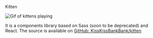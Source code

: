 
<Meta title="Documentation/Introduction" />

<TitleWithStroke>
  Kitten
</TitleWithStroke>

![Gif of kittens playing](https://camo.githubusercontent.com/4aa161b6a86a0521167f9bf5734124714373014bf665665d01c01e84f3c7272d/687474703a2f2f692e696d6775722e636f6d2f456247686644482e676966)

<Title tag="p" modifier="quinary">
  Kitten is the design system used on <a className="k-u-link--important k-u-link-primary1--important k-u-weight-bold--important" href="https://www.kisskissbankbank.com">KissKissBankBank</a> and <a className="k-u-link--important k-u-link-primary1--important k-u-weight-bold--important" href="https://www.lendopolis.com">Lendopolis.com</a>.
</Title>

<Paragraph modifier="secondary">
  It is a components library based on Sass (soon to be deprecated) and React.
</Paragraph>

<Paragraph modifier="secondary">
  The source is available on <a href="https://github.com/KissKissBankBank/kitten/">GitHub: KissKissBankBank/kitten</a>
</Paragraph>


